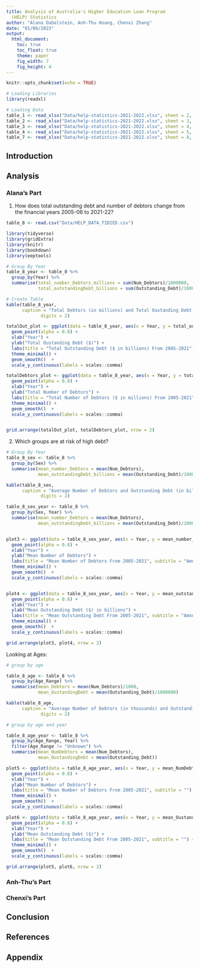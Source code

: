 ```yaml
---
title: Analysis of Australia's Higher Education Loan Program
  (HELP) Statistics
author: "Alana Dabelstein, Anh-Thu Hoang, Chenxi Zhang"
date: "01/06/2023"
output: 
  html_document:
    toc: true
    toc_float: true
    theme: paper
    fig_width: 7
    fig_height: 4
---
```


```r
knitr::opts_chunk$set(echo = TRUE)

# Loading Libraries
library(readxl)

# Loading Data
table_1 <- read_xlsx("Data/help-statistics-2021-2022.xlsx", sheet = 2, skip = 2, col_names = TRUE)
table_2 <- read_xlsx("Data/help-statistics-2021-2022.xlsx", sheet = 3, skip = 2, col_names = TRUE)
table_3 <- read_xlsx("Data/help-statistics-2021-2022.xlsx", sheet = 4, skip = 2, col_names = TRUE)
table_4 <- read_xlsx("Data/help-statistics-2021-2022.xlsx", sheet = 5, skip = 2, col_names = TRUE)
table_7 <- read_xlsx("Data/help-statistics-2021-2022.xlsx", sheet = 8, skip = 2, col_names = TRUE)
```

## Introduction

## Analysis

### Alana's Part

1. How does total outstanding debt and number of debtors change from the financial years 2005-06 to 2021-22? 

```r
table_8 <- read.csv("Data/HELP_DATA_TIDIED.csv")

library(tidyverse)
library(gridExtra)
library(knitr)
library(bookdown)
library(eeptools)
```

```r
# Group By Year 
table_8_year <- table_8 %>%
  group_by(Year) %>%
  summarise(total_number_Debtors_millions = sum(Num_Debtors)/1000000, 
            total_outstandingDebt_billions = sum(Outstanding_Debt)/1000000000)

# Create Table
kable(table_8_year, 
      caption = "Total Debtors (in millions) and Total Oustanding Debt (in billions)",
             digits = 2)
```

```r
totalOut_plot <- ggplot(data = table_8_year, aes(x = Year, y = total_outstandingDebt_billions)) + 
  geom_point(alpha = 0.8) + 
  xlab("Year") + 
  ylab("Total Oustanding Debt ($)") + 
  labs(title = "Total Outstanding Debt ($ in billions) From 2005-2021", subtitle = "Among All Ages and Sex") +
  theme_minimal() +  
  geom_smooth()  + 
  scale_y_continuous(labels = scales::comma)

totalDebtors_plot <- ggplot(data = table_8_year, aes(x = Year, y = total_number_Debtors_millions)) + 
  geom_point(alpha = 0.8) + 
  xlab("Year") + 
  ylab("Total Number of Debtors") + 
  labs(title = "Total Number of Debtors ($ in millions) From 2005-2021", subtitle = "Among All Ages and Sex") +
  theme_minimal() +  
  geom_smooth()  + 
  scale_y_continuous(labels = scales::comma)


grid.arrange(totalOut_plot, totalDebtors_plot, nrow = 2)
```

2. Which groups are at risk of high debt? 

```r
# Group By Year 
table_8_sex <- table_8 %>%
  group_by(Sex) %>%
  summarise(mean_number_Debtors = mean(Num_Debtors), 
            mean_outstandingDebt_billions = mean(Outstanding_Debt)/1000000000)

kable(table_8_sex, 
      caption = "Average Number of Debtors and Outstanding Debt (in billions) from 2005-2021",
             digits = 2)
```

```r
table_8_sex_year <- table_8 %>%
  group_by(Sex, Year) %>%
  summarise(mean_number_Debtors = mean(Num_Debtors), 
            mean_outstandingDebt_billions = mean(Outstanding_Debt)/1000000000)


plot3 <- ggplot(data = table_8_sex_year, aes(x = Year, y = mean_number_Debtors, col = Sex)) + 
  geom_point(alpha = 0.8) + 
  xlab("Year") + 
  ylab("Mean Number of Debtors") + 
  labs(title = "Mean Number of Debtors From 2005-2021", subtitle = "Among All Ages") +
  theme_minimal() +  
  geom_smooth()  + 
  scale_y_continuous(labels = scales::comma)


plot4 <- ggplot(data = table_8_sex_year, aes(x = Year, y = mean_outstandingDebt_billions, col = Sex)) + 
  geom_point(alpha = 0.8) + 
  xlab("Year") + 
  ylab("Mean Outstanding Debt ($) in billions") + 
  labs(title = "Mean Outstanding Debt From 2005-2021", subtitle = "Among All Ages") +
  theme_minimal() +  
  geom_smooth()  + 
  scale_y_continuous(labels = scales::comma)

grid.arrange(plot3, plot4, nrow = 2)

```

Looking at Ages:

```r
# group by age 

table_8_age <- table_8 %>%
  group_by(Age_Range) %>%
  summarise(mean_Debtors = mean(Num_Debtors)/1000, 
            mean_OustandingDebt = mean(Outstanding_Debt)/1000000)

kable(table_8_age, 
      caption = "Average Number of Debtors (in thousands) and Outstanding Debt (in millions) from 2005-2021",
             digits = 2)
```

```r
# group by age and year 

table_8_age_year <- table_8 %>%
  group_by(Age_Range, Year) %>%
  filter(Age_Range != "Unknown") %>%
  summarise(mean_NumDebtors = mean(Num_Debtors), 
            mean_OustandingDebt = mean(Outstanding_Debt)) 

plot5 <- ggplot(data = table_8_age_year, aes(x = Year, y = mean_NumDebtors, col = Age_Range)) + 
  geom_point(alpha = 0.8) + 
  xlab("Year") + 
  ylab("Mean Number of Debtors") + 
  labs(title = "Mean Number of Debtors From 2005-2021", subtitle = "") +
  theme_minimal() +  
  geom_smooth()  + 
  scale_y_continuous(labels = scales::comma)

plot6 <- ggplot(data = table_8_age_year, aes(x = Year, y = mean_OustandingDebt, col = Age_Range)) + 
  geom_point(alpha = 0.8) + 
  xlab("Year") + 
  ylab("Mean Outstanding Debt ($)") + 
  labs(title = "Mean Outstanding Debt From 2005-2021", subtitle = "") +
  theme_minimal() +  
  geom_smooth()  + 
  scale_y_continuous(labels = scales::comma)

grid.arrange(plot5, plot6, nrow = 2)
```

### Anh-Thu's Part

### Chenxi's Part

## Conclusion

## References

## Appendix
